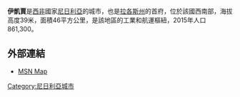 {{Infobox settlement
|official_name          =伊凱賈
|other_name             =
|native_name            =
|nickname               =
|settlement_type        = 
|motto                  =
|image_skyline          =
|imagesize              =
|image_caption          = 
|image_flag             =
|flag_size              =
|image_seal             =
|seal_size              =
|image_map              =Map of the Local Government Areas of Lagos.png
|mapsize                =
|map_caption            =
|pushpin_map            =
|pushpin_label_position =
|pushpin_mapsize=
|pushpin_map_caption    =
|subdivision_type       = 國家
|subdivision_name       ={{flag|Nigeria}}
|subdivision_type1      = 州
|subdivision_name1      =[[拉各斯州|拉各斯州]]
|subdivision_type2      =
|subdivision_name2      =
|subdivision_type3      =
|subdivision_name3      =
|government_footnotes   =
|government_type        =
|leader_title           =
|leader_name            =
|established_title      =
|established_date       =
|area_magnitude         =
|unit_pref                =Imperial
|area_footnotes           =
|area_total_km2           =
|area_land_km2            =
|population_as_of               =2015
|population_footnotes           =
|population_note                =
|population_total               =
|population_density_km2         =
|timezone               =[[西非時間|西非時間]]
|utc_offset             = +1
|timezone_DST           =
|utc_offset_DST         =
|latd=|latm=|lats=|latNS=N
|longd=|longm=|longs=|longEW=E
|elevation_footnotes    =
|elevation_m            = 39
|elevation_ft           =
|postal_code_type       =
|postal_code            =
|area_code              =
|blank_name             =
|blank_info             =
|website                =
|footnotes              =
}}

'''伊凱賈'''是[[西非|西非]]國家[[尼日利亞|尼日利亞]]的城市，也是[[拉各斯州|拉各斯州]]的首府，位於該國西南部，海拔高度39米，面積46平方公里，是該地區的工業和航運樞紐，2015年人口861,300。

==外部連結==
* [http://maps.msn.com/%28u1pc3kjguvsj0bfv40hgdh55%29/map.aspx?lats1=6.583333&lons1=3.333333&alts1=14&regn1=2 MSN Map]{{Dead link|date=2019年11月 |bot=InternetArchiveBot |fix-attempted=yes }}

{{Coord|06|35|N|03|20|E|region:NG_type:city|display=title}}

[[Category:尼日利亞城市|Category:尼日利亞城市]]
{{Nigeria-stub}}
